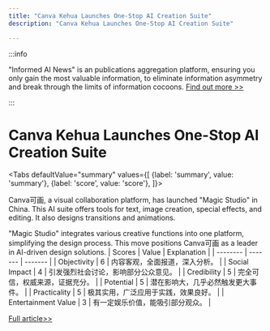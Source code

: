 ```yaml
---
title: "Canva Kehua Launches One-Stop AI Creation Suite"
description: "Canva Kehua Launches One-Stop AI Creation Suite"

---
```



:::info

"Informed AI News" is an publications aggregation platform, ensuring you only gain the most valuable information, to eliminate information asymmetry and break through the limits of information cocoons.  [Find out more >>](/)

:::

# Canva Kehua Launches One-Stop AI Creation Suite


<Tabs
	defaultValue="summary"
	values={[
	{label: 'summary', value: 'summary'},
	{label: 'score', value: 'score'},
]}>
<TabItem value="summary">


Canva可画, a visual collaboration platform, has launched "Magic Studio" in China. This AI suite offers tools for text, image creation, special effects, and editing. It also designs transitions and animations.

"Magic Studio" integrates various creative functions into one platform, simplifying the design process. This move positions Canva可画 as a leader in AI-driven design solutions.
</TabItem>
<TabItem value="score">
	| Scores     | Value   | Explanation |
	| -------- | ------- | ------- |
	| Objectivity  | 6    | 内容客观，全面报道，深入分析。    |
	| Social Impact | 4     | 引发强烈社会讨论，影响部分公众意见。    |
	| Credibility    | 5    | 完全可信，权威来源，证据充分。    |
	| Potential    | 5    | 潜在影响大，几乎必然触发更大事件。    |
	| Practicality    | 5    | 极其实用，广泛应用于实践，效果良好。    |
	| Entertainment Value    | 3    | 有一定娱乐价值，能吸引部分观众。    |
</TabItem>
</Tabs>

[Full article>>](https://readhub.cn/topic/8bqnyxCwfb1)
